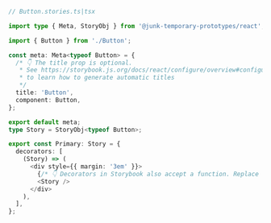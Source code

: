 ```ts
// Button.stories.ts|tsx

import type { Meta, StoryObj } from '@junk-temporary-prototypes/react';

import { Button } from './Button';

const meta: Meta<typeof Button> = {
  /* 👇 The title prop is optional.
   * See https://storybook.js.org/docs/react/configure/overview#configure-story-loading
   * to learn how to generate automatic titles
   */
  title: 'Button',
  component: Button,
};

export default meta;
type Story = StoryObj<typeof Button>;

export const Primary: Story = {
  decorators: [
    (Story) => (
      <div style={{ margin: '3em' }}>
        {/* 👇 Decorators in Storybook also accept a function. Replace <Story/> with Story() to enable it  */}
        <Story />
      </div>
    ),
  ],
};
```
